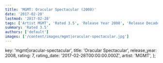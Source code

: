 ```yaml
---
title: 'MGMT: Oracular Spectacular (2008)'
date: '2017-02-28'
lastmod: '2017-02-28'
tags: ['Artist MGMT', 'Rated 3.5', 'Release Year 2008', 'Release Decade 2000']
summary: 'Rated 3.5'
authors: ['default']
images: ['/content/images/mgmt|oracular-spectacular.jpg']
---
```


  key: 'mgmt|oracular-spectacular',
  title: 'Oracular Spectacular',
  release_year: 2008,
  rating: 7,
  rating_date: '2017-02-28T00:00:00.000Z',
  artist: 'MGMT',
};

<MusicRating data={data} />
